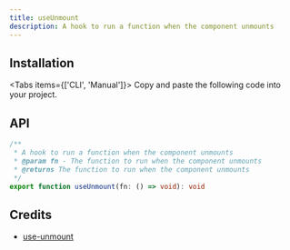 ```yaml
---
title: useUnmount
description: A hook to run a function when the component unmounts
---
```


## Installation

<Tabs items={['CLI', 'Manual']}>
  <Tab>
    <InstallCLI value='use-unmount' />
  </Tab>
  <Tab>
    Copy and paste the following code into your project.
    <RegistrySourceCode value='use-latest' />
    <br />
    <RegistrySourceCode value='use-unmount' />
  </Tab>
</Tabs>

## API

```ts
/**
 * A hook to run a function when the component unmounts
 * @param fn - The function to run when the component unmounts
 * @returns The function to run when the component unmounts
 */
export function useUnmount(fn: () => void): void
```

## Credits

- [use-unmount](https://ahooks.js.org/hooks/use-unmount)
